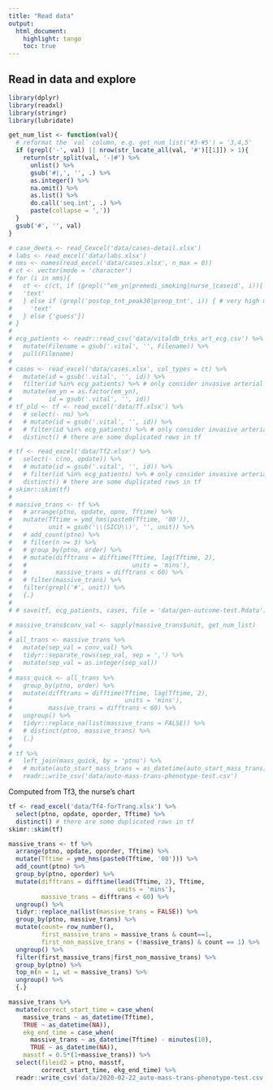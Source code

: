 ```yaml
---
title: "Read data"
output:
  html_document:
    highlight: tango
    toc: true
---
```


## Read in data and explore
```r
library(dplyr)
library(readxl)
library(stringr)
library(lubridate)

get_num_list <- function(val){
  # reformat the `val` column, e.g. get_num_list('#3-#5') = '3,4,5'
  if (grepl('-', val) || nrow(str_locate_all(val, '#')[[1]]) > 1){
    return(str_split(val, '-|#') %>% 
      unlist() %>%
      gsub('#|,', '', .) %>% 
      as.integer() %>% 
      na.omit() %>% 
      as.list() %>% 
      do.call('seq.int', .) %>% 
      paste(collapse = ','))
  }
  gsub('#', '', val)
}
```

```r
# case_deets <- read_Cexcel('data/cases-detail.xlsx')
# labs <- read_excel('data/labs.xlsx')
# nms <- names(read_excel('data/cases.xlsx', n_max = 0))
# ct <- vector(mode = 'character')
# for (i in nms){
#   ct <- c(ct, if (grepl('^em_yn|premedi_smoking|nurse_|caseid', i)){
#   'text'
#   } else if (grepl('postop_tnt_peak30|preop_tnt', i)) { # very high missing rate for these columns anyway
#     'text'
#   } else {'guess'})
# }
# 
# ecg_patients <- readr::read_csv('data/vitaldb_trks_art_ecg.csv') %>%
#   mutate(Filename = gsub('.vital', '', Filename)) %>%
#   pull(Filename)
# 
# cases <- read_excel('data/cases.xlsx', col_types = ct) %>%
#   mutate(id = gsub('.vital', '', id)) %>%
#   filter(id %in% ecg_patients) %>% # only consider invasive arterial monitoring  patients
#   mutate(em_yn = as.factor(em_yn),
#          id = gsub('.vital', '', id))
# tf_old <- tf <- read_excel('data/Tf.xlsx') %>%
#   # select(- no) %>% 
#   # mutate(id = gsub('.vital', '', id)) %>%
#   # filter(id %in% ecg_patients) %>% # only consider invasive arterial monitoring  patients
#   distinct() # there are some duplicated rows in tf

# tf <- read_excel('data/Tf2.xlsx') %>%
#   select(- c(no, opdate)) %>%
#   # mutate(id = gsub('.vital', '', id)) %>%
#   # filter(id %in% ecg_patients) %>% # only consider invasive arterial monitoring  patients
#   distinct() # there are some duplicated rows in tf
# skimr::skim(tf)
# 
# massive_trans <- tf %>% 
#   # arrange(ptno, opdate, opno, Tftime) %>% 
#   mutate(Tftime = ymd_hms(paste0(Tftime, '00')),
#          unit = gsub('\\(SICU\\)', '', unit)) %>% 
#   # add_count(ptno) %>% 
#   # filter(n >= 3) %>% 
#   # group_by(ptno, order) %>% 
#   # mutate(difftrans = difftime(Tftime, lag(Tftime, 2),
#   #                             units = 'mins'),
#   #        massive_trans = difftrans < 60) %>% 
#   # filter(massive_trans) %>% 
#   filter(grepl('#', unit)) %>% 
#   {.}
# 
# # save(tf, ecg_patients, cases, file = 'data/gen-outcome-test.Rdata')
```


```r
# massive_trans$conv_val <- sapply(massive_trans$unit, get_num_list)
# 
# all_trans <- massive_trans %>%
#   mutate(sep_val = conv_val) %>% 
#   tidyr::separate_rows(sep_val, sep = ',') %>%
#   mutate(sep_val = as.integer(sep_val))
# 
# mass_quick <- all_trans %>% 
#   group_by(ptno, order) %>% 
#   mutate(difftrans = difftime(Tftime, lag(Tftime, 2),
#                               units = 'mins'),
#          massive_trans = difftrans < 60) %>%
#   ungroup() %>% 
#   tidyr::replace_na(list(massive_trans = FALSE)) %>% 
#   # distinct(ptno, massive_trans) %>% 
#   {.}
# 
# tf %>%
#   left_join(mass_quick, by = 'ptno') %>% 
#   # mutate(auto_start_mass_trans = as_datetime(auto_start_mass_trans)) %>% 
#   readr::write_csv('data/auto-mass-trans-phenotype-test.csv')
```


Computed from Tf3, the nurse's chart

```r
tf <- read_excel('data/Tf4-forTrang.xlsx') %>%
  select(ptno, opdate, oporder, Tftime) %>%
  distinct() # there are some duplicated rows in tf
skimr::skim(tf)

massive_trans <- tf %>% 
  arrange(ptno, opdate, oporder, Tftime) %>%
  mutate(Tftime = ymd_hms(paste0(Tftime, '00'))) %>% 
  add_count(ptno) %>%
  group_by(ptno, oporder) %>%
  mutate(difftrans = difftime(lead(Tftime, 2), Tftime,
                              units = 'mins'),
         massive_trans = difftrans < 60) %>%
  ungroup() %>% 
  tidyr::replace_na(list(massive_trans = FALSE)) %>% 
  group_by(ptno, massive_trans) %>% 
  mutate(count= row_number(), 
         first_massive_trans = massive_trans & count==1,
         first_non_massive_trans = (!massive_trans) & count == 1) %>% 
  ungroup() %>% 
  filter(first_massive_trans|first_non_massive_trans) %>% 
  group_by(ptno) %>% 
  top_n(n = 1, wt = massive_trans) %>% 
  ungroup() %>% 
  {.}

massive_trans %>% 
  mutate(correct_start_time = case_when(
    massive_trans ~ as_datetime(Tftime),
    TRUE ~ as_datetime(NA)),
    ekg_end_time = case_when(
      massive_trans ~ as_datetime(Tftime) - minutes(10),
      TRUE ~ as_datetime(NA)),
    masstf = 0.5*(1+massive_trans)) %>% 
  select(fileid2 = ptno, masstf,
         correct_start_time, ekg_end_time) %>% 
  readr::write_csv('data/2020-02-22_auto-mass-trans-phenotype-test.csv')
```
